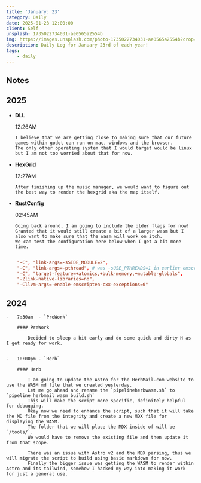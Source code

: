 ```yaml
---
title: 'January: 23'
category: Daily
date: 2025-01-23 12:00:00
client: Self
unsplash: 1735022734031-ae0565a2554b
img: https://images.unsplash.com/photo-1735022734031-ae0565a2554b?crop=entropy&cs=srgb&fm=jpg&ixid=MnwzNjM5Nzd8MHwxfHJhbmRvbXx8fHx8fHx8fDE2ODE3NDg2ODY&ixlib=rb-4.0.3&q=85
description: Daily Log for January 23rd of each year!
tags:
    - daily
---
```




<Adsense />

## Notes

## 2025

-   **DLL**

    12:26AM

        I believe that we are getting close to making sure that our future games within godot can run on mac, windows and the browser.
        The only other operating system that I would target would be linux but I am not too worried about that for now.

-   **HexGrid**

    12:27AM

        After finishing up the music manager, we would want to figure out the best way to render the hexgrid aka the map itself.
        

-   **RustConfig**

    02:45AM

        Going back around, I am going to include the older flags for now!
        Granted that it would still create a bit of a larger wasm but I also want to make sure that the wasm will work on itch.
        We can test the configuration here below when I get a bit more time.

```toml

    "-C", "link-args=-sSIDE_MODULE=2",
    "-C", "link-args=-pthread", # was -sUSE_PTHREADS=1 in earlier emscripten versions
    "-C", "target-feature=+atomics,+bulk-memory,+mutable-globals",
    "-Zlink-native-libraries=no",
    "-Cllvm-args=-enable-emscripten-cxx-exceptions=0"

```

## 2024

    -   7:30am  - `PreWork`

        #### PreWork
        
            Decided to sleep a bit early and do some quick and dirty H as I get ready for work.
            
                    
    -   10:00pm - `Herb`

        #### Herb

            I am going to update the Astro for the HerbMail.com website to use the WASM md file that we created yesterday.
            Let me go ahead and rename the `pipelineherbwasm.sh` to `pipeline_herbmail_wasm_build.sh`
            This will make the script more specific, definitely helpful for debugging.  
            Okay now we need to enhance the script, such that it will take the MD file from the integrity and create a new MDX file for displaying the WASM.
            The folder that we will place the MDX inside of will be `/tools/`. 
            We would have to remove the existing file and then update it from that scope.

            There was an issue with Astro v2 and the MDX parsing, thus we will migrate the script to build using basic markdown for now.
            Finally the bigger issue was getting the WASM to render within Astro and its tailwind, somehow I hacked my way into making it work for just a general use.
